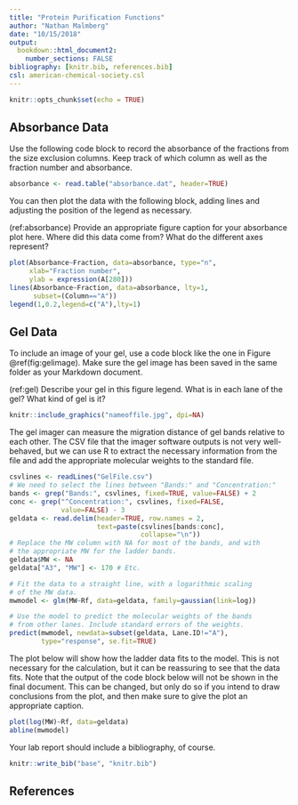```yaml
---
title: "Protein Purification Functions"
author: "Nathan Malmberg"
date: "10/15/2018"
output: 
  bookdown::html_document2:
    number_sections: FALSE
bibliography: [knitr.bib, references.bib]
csl: american-chemical-society.csl
---
```


```r
knitr::opts_chunk$set(echo = TRUE)
```

## Absorbance Data

Use the following code block to record the absorbance of the fractions from the size exclusion columns. Keep track of which column as well as the fraction number and absorbance.

```r
absorbance <- read.table("absorbance.dat", header=TRUE)
```

You can then plot the data with the following block, adding lines and adjusting the position of the legend as necessary.

(ref:absorbance) Provide an appropriate figure caption for your absorbance plot here. Where did this data come from? What do the different axes represent?

```r
plot(Absorbance~Fraction, data=absorbance, type="n",
     xlab="Fraction number",
     ylab = expression(A[280]))
lines(Absorbance~Fraction, data=absorbance, lty=1,
      subset=(Column=="A"))
legend(1,0.2,legend=c("A"),lty=1)
```

## Gel Data

To include an image of your gel, use a code block like the one in Figure \@ref(fig:gelimage). Make sure the gel image has been saved in the same folder as your Markdown document.

(ref:gel) Describe your gel in this figure legend. What is in each lane of the gel? What kind of gel is it?

```r
knitr::include_graphics("nameoffile.jpg", dpi=NA)
```

The gel imager can measure the migration distance of gel bands relative to each other. The CSV file that the imager software outputs is not very well-behaved, but we can use R to extract the necessary information from the file and add the appropriate molecular weights to the standard file.

```r
csvlines <- readLines("GelFile.csv")
# We need to select the lines between "Bands:" and "Concentration:"
bands <- grep("Bands:", csvlines, fixed=TRUE, value=FALSE) + 2
conc <- grep("^Concentration:", csvlines, fixed=FALSE,
             value=FALSE) - 3
geldata <- read.delim(header=TRUE, row.names = 2,
                      text=paste(csvlines[bands:conc],
                                 collapse="\n"))
# Replace the MW column with NA for most of the bands, and with
# the appropriate MW for the ladder bands.
geldata$MW <- NA
geldata["A3", "MW"] <- 170 # Etc.

# Fit the data to a straight line, with a logarithmic scaling
# of the MW data.
mwmodel <- glm(MW~Rf, data=geldata, family=gaussian(link=log))

# Use the model to predict the molecular weights of the bands
# from other lanes. Include standard errors of the weights.
predict(mwmodel, newdata=subset(geldata, Lane.ID!="A"),
        type="response", se.fit=TRUE)
```

The plot below will show how the ladder data fits to the model. This is not necessary for the calculation, but it can be reassuring to see that the data fits.
Note that the output of the code block below will not be shown in the final document. This can be changed, but only do so if you intend to draw conclusions from the plot, and then make sure to give the plot an appropriate caption.

```r
plot(log(MW)~Rf, data=geldata)
abline(mwmodel)
```

Your lab report should include a bibliography, of course.

```r
knitr::write_bib("base", "knitr.bib")
```

## References
